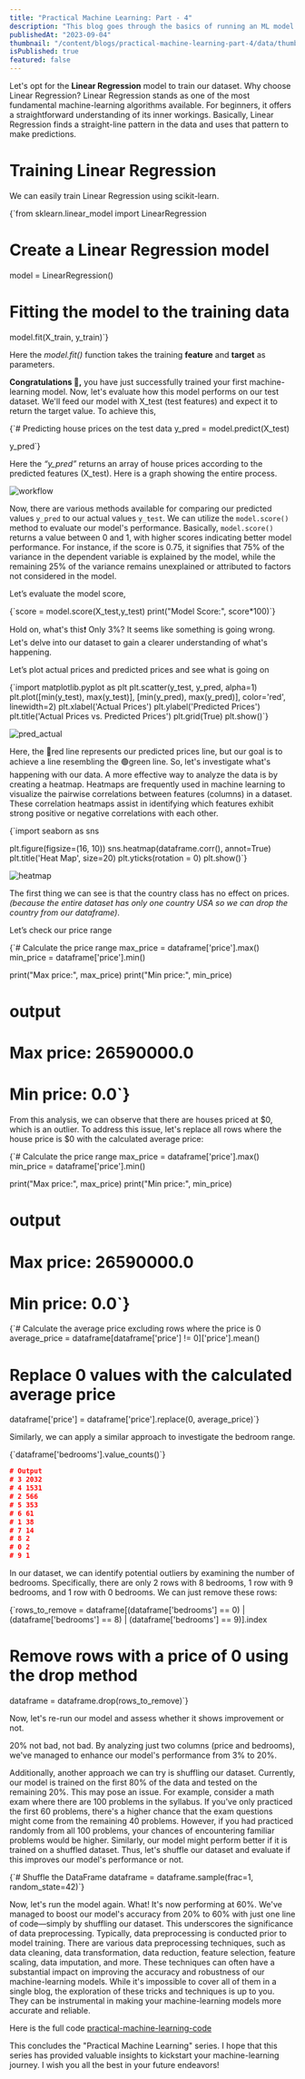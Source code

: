 ```yaml
---
title: "Practical Machine Learning: Part - 4"
description: "This blog goes through the basics of running an ML model (Linear Regression), model evaluation, and data analysis, and also highlights how data preprocessing can improve the model's performance."
publishedAt: "2023-09-04"
thumbnail: "/content/blogs/practical-machine-learning-part-4/data/thumbnail.png"
isPublished: true
featured: false
---
```


Let's opt for the **Linear Regression** model to train our dataset. Why choose Linear Regression? Linear Regression stands as one of the most fundamental machine-learning algorithms available. For beginners, it offers a straightforward understanding of its inner workings. Basically, Linear Regression finds a straight-line pattern in the data and uses that pattern to make predictions.

# Training Linear Regression

We can easily train Linear Regression using scikit-learn.

<CodeBlock language="python" showLineNumbers>
{`from sklearn.linear_model import LinearRegression

# Create a Linear Regression model
model = LinearRegression()

# Fitting the model to the training data
model.fit(X_train, y_train)`}
</CodeBlock>

Here the _model.fit()_ function takes the training **feature** and **target** as parameters.

**Congratulations 🎉,** you have just successfully trained your first machine-learning model. Now, let's evaluate how this model performs on our test dataset. We'll feed our model with X_test (test features) and expect it to return the target value. To achieve this,

<CodeBlock language="python" showLineNumbers>
{`# Predicting house prices on the test data
y_pred = model.predict(X_test)

y_pred`}
</CodeBlock>

Here the _“y_pred”_ returns an array of house prices according to the predicted features (X_test). Here is a graph showing the entire process.

![workflow](/content/blogs/practical-machine-learning-part-4/data/workflow.png)

Now, there are various methods available for comparing our predicted values `y_pred` to our actual values `y_test`. We can utilize the `model.score()` method to evaluate our model's performance. Basically, `model.score()` returns a value between 0 and 1, with higher scores indicating better model performance. For instance, if the score is 0.75, it signifies that 75% of the variance in the dependent variable is explained by the model, while the remaining 25% of the variance remains unexplained or attributed to factors not considered in the model.

Let’s evaluate the model score,

<CodeBlock language="python" showLineNumbers>
  {`score = model.score(X_test,y_test)
print("Model Score:", score*100)`}
</CodeBlock>

Hold on, what's this❗ Only 3%? It seems like something is going wrong. Let's delve into our dataset to gain a clearer understanding of what's happening.

Let’s plot actual prices and predicted prices and see what is going on

<CodeBlock language="python" showLineNumbers>
  {`import matplotlib.pyplot as plt
plt.scatter(y_test, y_pred, alpha=1)
plt.plot([min(y_test), max(y_test)], [min(y_pred), max(y_pred)], color='red', linewidth=2)
plt.xlabel('Actual Prices')
plt.ylabel('Predicted Prices')
plt.title('Actual Prices vs. Predicted Prices')
plt.grid(True)
plt.show()`}
</CodeBlock>

![pred_actual](/content/blogs/practical-machine-learning-part-4/data/pred_actual.png)

Here, the 🔴red line represents our predicted prices line, but our goal is to achieve a line resembling the 🟢green line. So, let's investigate what's happening with our data. A more effective way to analyze the data is by creating a heatmap. Heatmaps are frequently used in machine learning to visualize the pairwise correlations between features (columns) in a dataset. These correlation heatmaps assist in identifying which features exhibit strong positive or negative correlations with each other.

<CodeBlock language="python" showLineNumbers>
{`import seaborn as sns

plt.figure(figsize=(16, 10))
sns.heatmap(dataframe.corr(), annot=True)
plt.title('Heat Map', size=20)
plt.yticks(rotation = 0)
plt.show()`}

</CodeBlock>

![heatmap](/content/blogs/practical-machine-learning-part-4/data/heatmap.png)

The first thing we can see is that the country class has no effect on prices. _(because the entire dataset has only one country USA so we can drop the country from our dataframe)_.

Let’s check our price range

<CodeBlock language="python" showLineNumbers>
{`# Calculate the price range
max_price = dataframe['price'].max()
min_price = dataframe['price'].min()

print("Max price:", max_price)
print("Min price:", min_price)

# output
# Max price: 26590000.0
# Min price: 0.0`}

</CodeBlock>

From this analysis, we can observe that there are houses priced at $0, which is an outlier. To address this issue, let's replace all rows where the house price is $0 with the calculated average price:

<CodeBlock language="python" showLineNumbers>
{`# Calculate the price range
max_price = dataframe['price'].max()
min_price = dataframe['price'].min()

print("Max price:", max_price)
print("Min price:", min_price)

# output
# Max price: 26590000.0
# Min price: 0.0`}
</CodeBlock>

<CodeBlock language="python" showLineNumbers>
{`# Calculate the average price excluding rows where the price is 0
average_price = dataframe[dataframe['price'] != 0]['price'].mean()

# Replace 0 values with the calculated average price
dataframe['price'] = dataframe['price'].replace(0, average_price)`}

</CodeBlock>

Similarly, we can apply a similar approach to investigate the bedroom range.

<CodeBlock language="python" showLineNumbers>
{`dataframe['bedrooms'].value_counts()`}
</CodeBlock>

```json
# Output
# 3 2032
# 4 1531
# 2 566
# 5 353
# 6 61
# 1 38
# 7 14
# 8 2
# 0 2
# 9 1
```

In our dataset, we can identify potential outliers by examining the number of bedrooms. Specifically, there are only 2 rows with 8 bedrooms, 1 row with 9 bedrooms, and 1 row with 0 bedrooms. We can just remove these rows:

<CodeBlock language="python" showLineNumbers>
{`rows_to_remove = dataframe[(dataframe['bedrooms'] == 0) | (dataframe['bedrooms'] == 8)  | (dataframe['bedrooms'] == 9)].index

# Remove rows with a price of 0 using the drop method
dataframe = dataframe.drop(rows_to_remove)`}

</CodeBlock>

Now, let's re-run our model and assess whether it shows improvement or not.

20% not bad, not bad. By analyzing just two columns (price and bedrooms), we've managed to enhance our model's performance from 3% to 20%.

Additionally, another approach we can try is shuffling our dataset. Currently, our model is trained on the first 80% of the data and tested on the remaining 20%. This may pose an issue. For example, consider a math exam where there are 100 problems in the syllabus. If you've only practiced the first 60 problems, there's a higher chance that the exam questions might come from the remaining 40 problems. However, if you had practiced randomly from all 100 problems, your chances of encountering familiar problems would be higher. Similarly, our model might perform better if it is trained on a shuffled dataset. Thus, let's shuffle our dataset and evaluate if this improves our model's performance or not.

<CodeBlock language="python" showLineNumbers>
  {`# Shuffle the DataFrame
dataframe = dataframe.sample(frac=1, random_state=42)`}
</CodeBlock>

Now, let's run the model again. What! It's now performing at 60%. We've managed to boost our model's accuracy from 20% to 60% with just one line of code—simply by shuffling our dataset. This underscores the significance of data preprocessing. Typically, data preprocessing is conducted prior to model training. There are various data preprocessing techniques, such as data cleaning, data transformation, data reduction, feature selection, feature scaling, data imputation, and more. These techniques can often have a substantial impact on improving the accuracy and robustness of our machine-learning models. While it's impossible to cover all of them in a single blog, the exploration of these tricks and techniques is up to you. They can be instrumental in making your machine-learning models more accurate and reliable.

Here is the full code [practical-machine-learning-code](https://github.com/Iftekhar-Ifat/practical-machine-learning)

This concludes the "Practical Machine Learning" series. I hope that this series has provided valuable insights to kickstart your machine-learning journey. I wish you all the best in your future endeavors!
